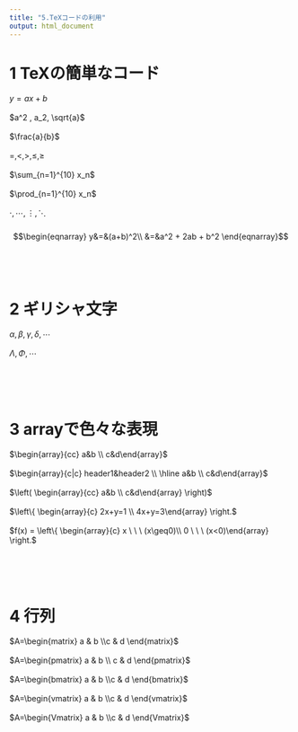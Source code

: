 ```yaml
---
title: "5.TeXコードの利用"
output: html_document
---
```


# 1 TeXの簡単なコード
$y= ax+b$ <br><br>
$a^2 , a_2, \sqrt{a}$ <br><br>
$\frac{a}{b}$ <br><br>
$=, <, >, \leq, \geq$ <br><br>
$\sum_{n=1}^{10} x_n$ <br><br>
$\prod_{n=1}^{10} x_n$ <br><br>
$\cdot, \cdots, \vdots, \ddots$ <br><br>
$$\begin{eqnarray}
y&=&(a+b)^2\\
&=&a^2 + 2ab + b^2
\end{eqnarray}$$
<br><br><br>

# 2 ギリシャ文字
$\alpha, \beta, \gamma, \delta, \cdots$ <br><br>
$\Lambda, \Phi, \cdots$

<br><br><br>

# 3 arrayで色々な表現
$\begin{array}{cc} a&b \\ c&d\end{array}$<br><br>
$\begin{array}{c|c} header1&header2 \\ \hline a&b \\ c&d\end{array}$<br><br>
$\left( \begin{array}{cc} a&b \\ c&d\end{array} \right)$<br><br>
$\left\{ \begin{array}{c} 2x+y=1 \\ 4x+y=3\end{array} \right.$<br><br>
$f(x) = \left\{ \begin{array}{c} x \ \ \ (x\geq0)\\ 0 \ \ \ (x<0)\end{array} \right.$

<br><br><br>

# 4 行列
$A=\begin{matrix} a & b \\c & d \end{matrix}$ <br><br>
$A=\begin{pmatrix} a & b \\ c & d \end{pmatrix}$ <br><br>
$A=\begin{bmatrix} a & b \\c & d \end{bmatrix}$ <br><br>
$A=\begin{vmatrix} a & b \\c & d \end{vmatrix}$ <br><br>
$A=\begin{Vmatrix} a & b \\c & d \end{Vmatrix}$ <br><br>

<br><br><br>



